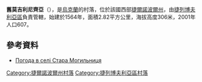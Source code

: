 {{coord|49|11|35|N|25|37|37|E|scale:100000|display=title}}

'''舊莫吉利尼齊亞'''（{{lang-uk|Стара Могильниця}}），是[[烏克蘭|烏克蘭]]的村落，位於該國西部[[捷爾諾波爾州|捷爾諾波爾州]]，由[[捷列博夫利亞區|捷列博夫利亞區]]負責管轄，始建於1564年，面積2.82平方公里，海拔高度306米，2001年人口607。

==參考資料==
* [http://weather.in.ua/ua/ternopol'skaja/24874 Погода в селі Стара Могильниця] {{Wayback|url=http://weather.in.ua/ua/ternopol%27skaja/24874 |date=20160305105309 }}

{{DEFAULTSORT:Стара Могильниця}}
[[Category:捷爾諾波爾州村落|Category:捷爾諾波爾州村落]]
[[Category:捷列博夫利亞區村落|Category:捷列博夫利亞區村落]]


{{Ternopil-geo-stub}}